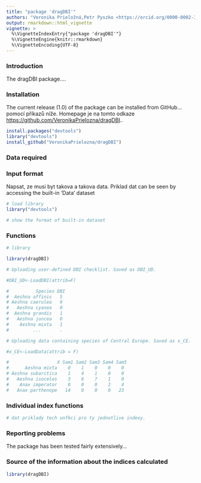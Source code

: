 ```yaml
---
title: "package 'dragDBI'"
authors: "Veronika Prieložná,Petr Pyszko <https://orcid.org/0000-0002-3743-7201>"
output: rmarkdown::html_vignette
vignette: >
  %\VignetteIndexEntry{"package 'dragDBI'"}
  %\VignetteEngine{knitr::rmarkdown}
  %\VignetteEncoding{UTF-8}
---
```


### Introduction
The dragDBI package....

### Installation
The current release (1.0) of the package can be installed from GitHub... pomocí příkazů níže. Homepage je na tomto odkaze
[https://github.com/VeronikaPrielozna/dragDBI](https://github.com/VeronikaPrielozna/dragDBI)..

```r
install.packages("devtools")
library("devtools")
install_github("VeronikaPrielozna/dragDBI")
```

### Data required

### Input format
Napsat, ze musi byt takova a takova data. Priklad dat can be seen by accessing the built-in 'Data' dataset

```r
# load library
library("devtools")

# show the format of built-in dataset

```

### Functions
```r
# library

library(dragDBI)

```


```r
# Uploading user-defined DBI checklist. Saved as DBI_UD. 

#DBI_UD<-LoadDBI(attrib=F) 

```

```r
#          Species DBI
#  Aeshna affinis   5
# Aeshna caerulea   9
#   Aeshna cyanea   0
#  Aeshna grandis   1
#   Aeshna juncea   0
#    Aeshna mixta   1
#         ...       .

```

```r
# Uploading data containing species of Central Europe. Saved as x_CE.  

#x_CE<-LoadData(attrib = F) 

```

```r
#                  X Sam1 Sam2 Sam3 Sam4 Sam5
#      Aeshna mixta    0    1    0    0    0
# Aeshna subarctica    1    4    1    0    0
#   Aeshna isoceles    3    6    7    1    0
#    Anax imperator    0    0    0    2    4
#   Anax parthenope   14    0    0    0   23

```

### Individual index functions
```r
# dat priklady tech unfkci pro ty jednotlive indexy.

```

### Reporting problems
The package has been tested fairly extensively...

### Source of the information about the indices calculated


```r
library(dragDBI)
```

